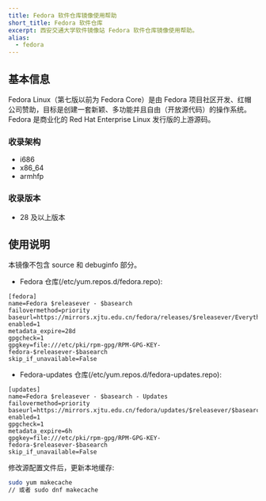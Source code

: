 ```yaml
---
title: Fedora 软件仓库镜像使用帮助
short_title: Fedora 软件仓库
excerpt: 西安交通大学软件镜像站 Fedora 软件仓库镜像使用帮助。
alias:
  - fedora
---
```


## 基本信息

Fedora Linux（第七版以前为 Fedora Core）是由 Fedora 项目社区开发、红帽公司赞助，目标是创建一套新颖、多功能并且自由（开放源代码）的操作系统。Fedora 是商业化的 Red Hat Enterprise Linux 发行版的上游源码。

### 收录架构

- i686
- x86_64
- armhfp

### 收录版本

- 28 及以上版本

## 使用说明

本镜像不包含 source 和 debuginfo 部分。

- Fedora 仓库(/etc/yum.repos.d/fedora.repo):

```text
[fedora]
name=Fedora $releasever - $basearch
failovermethod=priority
baseurl=https://mirrors.xjtu.edu.cn/fedora/releases/$releasever/Everything/$basearch/os/
enabled=1
metadata_expire=28d
gpgcheck=1
gpgkey=file:///etc/pki/rpm-gpg/RPM-GPG-KEY-fedora-$releasever-$basearch
skip_if_unavailable=False
```

- Fedora-updates 仓库(/etc/yum.repos.d/fedora-updates.repo):

```text
[updates]
name=Fedora $releasever - $basearch - Updates
failovermethod=priority
baseurl=https://mirrors.xjtu.edu.cn/fedora/updates/$releasever/$basearch/
enabled=1
gpgcheck=1
metadata_expire=6h
gpgkey=file:///etc/pki/rpm-gpg/RPM-GPG-KEY-fedora-$releasever-$basearch
skip_if_unavailable=False
```

修改源配置文件后，更新本地缓存:

```bash
sudo yum makecache
// 或者 sudo dnf makecache
```
